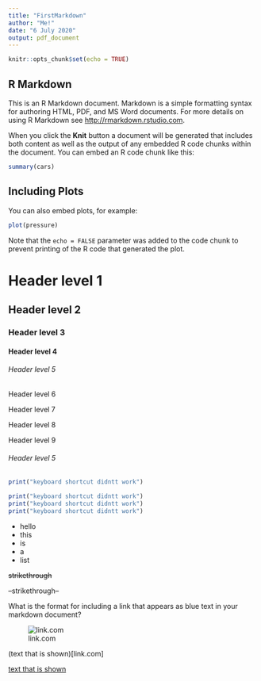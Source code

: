 ```yaml
---
title: "FirstMarkdown"
author: "Me!"
date: "6 July 2020"
output: pdf_document
---
```


```r
knitr::opts_chunk$set(echo = TRUE)
```

## R Markdown

This is an R Markdown document. Markdown is a simple formatting syntax for authoring HTML, PDF, and MS Word documents. For more details on using R Markdown see <http://rmarkdown.rstudio.com>.

When you click the **Knit** button a document will be generated that includes both content as well as the output of any embedded R code chunks within the document. You can embed an R code chunk like this:

```r
summary(cars)
```

## Including Plots

You can also embed plots, for example:

```r
plot(pressure)
```

Note that the `echo = FALSE` parameter was added to the code chunk to prevent printing of the R code that generated the plot.

# Header level 1
## Header level 2
### Header level 3
#### Header level 4
###### Header level 5
####### Header level 6
######## Header level 7
######### Header level 8
########## Header level 9
###### Header level 5

```r
print("keyboard shortcut didntt work")
```
```r
print("keyboard shortcut didntt work")
print("keyboard shortcut didntt work")
print("keyboard shortcut didntt work")

```


- hello
- this  
- is 
- a  
- list  

~~strikethrough~~

--strikethrough--

What is the format for including a link that appears as blue text in your markdown document?


![link.com](text that is shown)


(text that is shown)[link.com]


[text that is shown](link.com)

